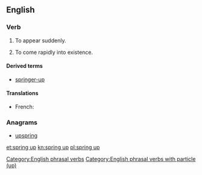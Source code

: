 ==English==

===Verb===
{{en-verb|springs up|springing up|sprang up|sprung up}}

# {{intransitive}} To appear suddenly.
# {{intransitive|figuratively}} To come rapidly into existence.

====Derived terms====
* [[springer-up]]

====Translations====
{{trans-top|to come rapidly into existence}}
* French: {{t+|fr|pousser}}
{{trans-mid}}
{{trans-bottom}}

===Anagrams===
* [[upspring#English|upspring]]

[[Category:English phrasal verbs]]
[[Category:English phrasal verbs with particle (up)]]

[[et:spring up]]
[[kn:spring up]]
[[pl:spring up]]